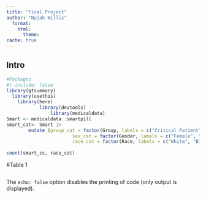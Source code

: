 ```yaml
---
title: "Final Project"
author: "Nyjah Willis"
  format:
    html:
      theme: 
cache: true
---
```


## Intro

```r
#Packages 
#| include: false
library(gtsummary)
  library(usethis)
  	library(here)
			library(devtools)
				library(medicaldata)
Smart <- medicaldata::smartpill
smart_cat<- Smart |>
		mutate (group_cat = factor(Group, labels = c("Critical Patient", "Healthy Volunteer")),
						sex_cat = factor(Gender, labels = c("Female", "Male")),
						race_cat = factor(Race, labels = c("White", "Black", "Asian/Pacific Islander", 
																							 "Hispanic", "Other")))
count(smart_cc, race_cat)
```

#Table 1

```r

```

The `echo: false` option disables the printing of code (only output is displayed).

```r

```
